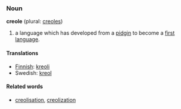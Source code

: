 ===Noun===
'''creole''' (plural: [[creoles]])

# a language which has developed from a [[pidgin]] to become a [[first language]].

====Translations====
*[[Finnish]]: [[kreoli]]
*Swedish: [[kreol]]

====Related words====
*[[creolisation]], [[creolization]]